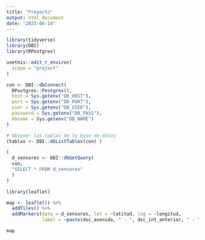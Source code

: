 ```yaml
---
title: "Proyecto"
output: html_document
date: "2023-06-14"
---
```


```r
library(tidyverse)
library(DBI)
library(RPostgres)
```

```r
usethis::edit_r_environ(
  scope = "project"
)
```


```r
con <- DBI::dbConnect(
  RPostgres::Postgres(),
  host = Sys.getenv("DB_HOST"),
  port = Sys.getenv("DB_PORT"),
  user = Sys.getenv("DB_USER"),
  password = Sys.getenv("DB_PASS"),
  dbname = Sys.getenv("DB_NAME")
)
```


```r
# Obtener las tablas de la base de datos
(tablas <- DBI::dbListTables(con) )

```



```r
(
  d_sensores <- DBI::dbGetQuery(
  con,
  "SELECT * FROM d_sensores"
  )
)
```

```r
library(leaflet)

map <- leaflet() %>%
  addTiles() %>%
  addMarkers(data = d_sensores, lat = ~latitud, lng = ~longitud,
             label = ~paste(dsc_avenida, " - ", dsc_int_anterior, " - ", dsc_int_siguiente))

map

```




